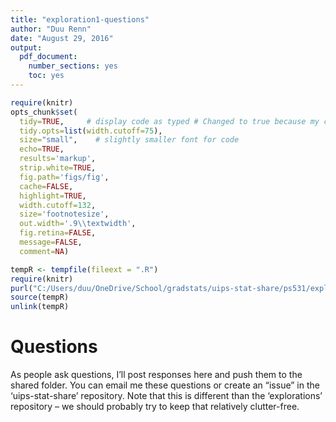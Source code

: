 ```yaml
---
title: "exploration1-questions"
author: "Duu Renn"
date: "August 29, 2016"
output: 
  pdf_document: 
    number_sections: yes
    toc: yes
---
```


```r
require(knitr)
opts_chunk$set(
  tidy=TRUE,     # display code as typed # Changed to true because my comments are too long
  tidy.opts=list(width.cutoff=75),
  size="small",    # slightly smaller font for code
  echo=TRUE,
  results='markup',
  strip.white=TRUE,
  fig.path='figs/fig',
  cache=FALSE,
  highlight=TRUE,
  width.cutoff=132, 
  size='footnotesize',
  out.width='.9\\textwidth',
  fig.retina=FALSE,
  message=FALSE,
  comment=NA)
```


```r
tempR <- tempfile(fileext = ".R")
require(knitr)
purl("C:/Users/duu/OneDrive/School/gradstats/uips-stat-share/ps531/exploration1.Rmd", output=tempR)
source(tempR)
unlink(tempR)
```

# Questions
As people ask questions, I'll post responses here and push them to the shared folder. You can email me these questions or create an "issue" in the 'uips-stat-share' repository. Note that this is different than the 'explorations' repository -- we should probably try to keep that relatively clutter-free.  

##





